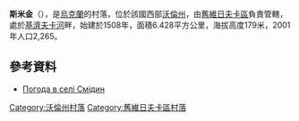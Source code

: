 {{coord|51|17|40|N|24|25|58|E|scale:30000|display=title}}

'''斯米金'''（{{lang-uk|Смідин}}），是[[烏克蘭|烏克蘭]]的村落，位於該國西部[[沃倫州|沃倫州]]，由[[舊維日夫卡區|舊維日夫卡區]]負責管轄，處於[[基濟夫卡河|基濟夫卡河]]畔，始建於1508年，面積6.428平方公里，海拔高度179米，2001年人口2,265。

==參考資料==
* [http://weather.in.ua/ua/volynskaja/24229 Погода в селі Смідин] {{Wayback|url=http://weather.in.ua/ua/volynskaja/24229 |date=20160305215437 }}

[[Category:沃倫州村落|Category:沃倫州村落]]
[[Category:舊維日夫卡區村落|Category:舊維日夫卡區村落]]


{{Volyn-geo-stub}}